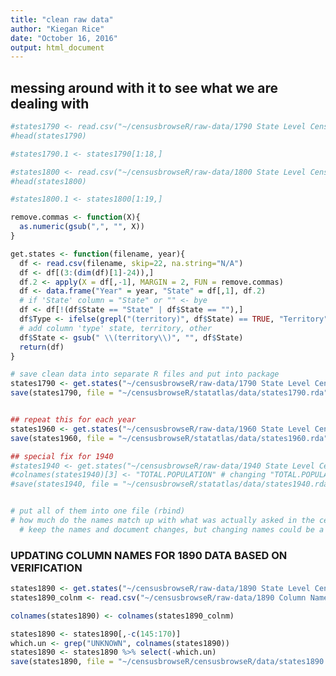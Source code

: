 ```yaml
---
title: "clean raw data"
author: "Kiegan Rice"
date: "October 16, 2016"
output: html_document
---
```


## messing around with it to see what we are dealing with
```r
#states1790 <- read.csv("~/censusbrowseR/raw-data/1790 State Level Census Data.csv", skip = 22)
#head(states1790)

#states1790.1 <- states1790[1:18,]
```

```r
#states1800 <- read.csv("~/censusbrowseR/raw-data/1800 State Level Census Data.csv", skip = 22)
#head(states1800)

#states1800.1 <- states1800[1:19,]
```


```r
remove.commas <- function(X){
  as.numeric(gsub(",", "", X))
}

get.states <- function(filename, year){
  df <- read.csv(filename, skip=22, na.string="N/A")
  df <- df[(3:(dim(df)[1]-24)),]
  df.2 <- apply(X = df[,-1], MARGIN = 2, FUN = remove.commas)
  df <- data.frame("Year" = year, "State" = df[,1], df.2)
  # if 'State' column = "State" or "" <- bye
  df <- df[!(df$State == "State" | df$State == ""),]
  df$Type <- ifelse(grepl("(territory)", df$State) == TRUE, "Territory", "State")
  # add column 'type' state, territory, other
  df$State <- gsub(" \\(territory\\)", "", df$State)
  return(df)
}

# save clean data into separate R files and put into package
states1790 <- get.states("~/censusbrowseR/raw-data/1790 State Level Census Data.csv", 1790)
save(states1790, file = "~/censusbrowseR/statatlas/data/states1790.rda")


## repeat this for each year
states1960 <- get.states("~/censusbrowseR/raw-data/1960 State Level Census Data.csv", 1960)
save(states1960, file = "~/censusbrowseR/statatlas/data/states1960.rda")

## special fix for 1940
#states1940 <- get.states("~/censusbrowseR/raw-data/1940 State Level Census Data.csv", 1940)
#colnames(states1940)[3] <- "TOTAL.POPULATION" # changing "TOTAL.POPULATION..1940" to just "TOTAL.POPULATION"
#save(states1940, file = "~/censusbrowseR/statatlas/data/states1940.rda")


# put all of them into one file (rbind)
# how much do the names match up with what was actually asked in the census
  # keep the names and document changes, but changing names could be a good idea
```






### UPDATING COLUMN NAMES FOR 1890 DATA BASED ON VERIFICATION  

```r
states1890 <- get.states("~/censusbrowseR/raw-data/1890 State Level Census Data.csv", 1890)
states1890_colnm <- read.csv("~/censusbrowseR/raw-data/1890 Column Names.csv", skip = 1, header = T)

colnames(states1890) <- colnames(states1890_colnm)

states1890 <- states1890[,-c(145:170)]
which.un <- grep("UNKNOWN", colnames(states1890))
states1890 <- states1890 %>% select(-which.un) 
save(states1890, file = "~/censusbrowseR/censusbrowseR/data/states1890.rda")

```